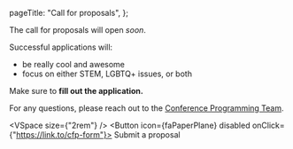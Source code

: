 
  pageTitle: "Call for proposals",
};

The call for proposals will open _soon_.

Successful applications will:

- be really cool and awesome
- focus on either STEM, LGBTQ+ issues, or both

Make sure to **fill out the application.**

For any questions, please reach out to the [Conference Programming Team](mailto:conference@ostem.org).

<VSpace size={"2rem"} />
<Button icon={faPaperPlane} disabled onClick={"https://link.to/cfp-form"}>
  Submit a proposal
</Button>
